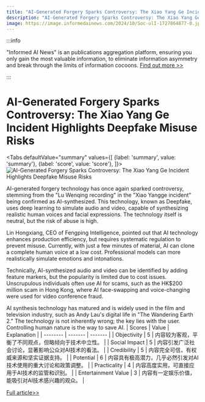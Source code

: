 ```yaml
---
title: "AI-Generated Forgery Sparks Controversy: The Xiao Yang Ge Incident Highlights Deepfake Misuse Risks"
description: "AI-Generated Forgery Sparks Controversy: The Xiao Yang Ge Incident Highlights Deepfake Misuse Risks"
image: https://image.informedainews.com/2024/10/Soc-ulI-1727864877-0.jpg
---
```



:::info

"Informed AI News" is an publications aggregation platform, ensuring you only gain the most valuable information, to eliminate information asymmetry and break through the limits of information cocoons.  [Find out more >>](/)

:::

# AI-Generated Forgery Sparks Controversy: The Xiao Yang Ge Incident Highlights Deepfake Misuse Risks


<Tabs
	defaultValue="summary"
	values={[
	{label: 'summary', value: 'summary'},
	{label: 'score', value: 'score'},
]}>
<TabItem value="summary">
<img
  src="https://image.informedainews.com/2024/10/Soc-ulI-1727864877-0.jpg"
  alt="AI-Generated Forgery Sparks Controversy: The Xiao Yang Ge Incident Highlights Deepfake Misuse Risks"
/>



AI-generated forgery technology has once again sparked controversy, stemming from the "Lu Wenqing recording" in the "Xiao Yangge incident" being confirmed as AI-synthesized. This technology, known as Deepfake, uses deep learning to simulate audio and video, capable of synthesizing realistic human voices and facial expressions. The technology itself is neutral, but the risk of abuse is high.

Lin Hongxiang, CEO of Fengping Intelligence, pointed out that AI technology enhances production efficiency, but requires systematic regulation to prevent misuse. Currently, with just a few minutes of material, AI can clone a complete human voice at a low cost. Professional models can more realistically simulate emotions and intonations.

Technically, AI-synthesized audio and video can be identified by adding feature markers, but the popularity is limited due to cost issues. Unscrupulous individuals often use AI for scams, such as the HK$200 million scam in Hong Kong, where AI face-swapping and voice-changing were used for video conference fraud.

AI synthesis technology has matured and is widely used in the film and television industry, such as Andy Lau's digital life in "The Wandering Earth 2." The technology is not inherently wrong; the key lies with the user. Controlling human nature is the way to save AI.
</TabItem>
<TabItem value="score">
	| Scores     | Value   | Explanation |
	| -------- | ------- | ------- |
	| Objectivity  | 5    | 内容较为客观，平衡了不同观点，但略倾向于技术中立性。    |
	| Social Impact | 5     | 内容引发广泛社会讨论，显著影响公众对AI技术的看法。    |
	| Credibility    | 5    | 内容完全可信，有权威来源和坚实证据支持。    |
	| Potential    | 6    | 内容具有极高潜力，几乎必然引发对AI技术使用的重大讨论和政策调整。    |
	| Practicality    | 4    | 内容高度实用，可直接应用于AI技术的监管和识别。    |
	| Entertainment Value    | 3    | 内容有一定娱乐价值，能吸引对AI技术感兴趣的观众。    |
</TabItem>
</Tabs>

[Full article>>](https://www.36kr.com/p/2972430561714053)

